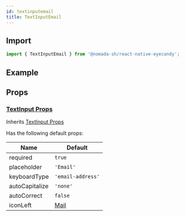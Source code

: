 ```yaml
---
id: textinputemail
title: TextInputEmail
---
```


## Import

```jsx
import { TextInputEmail } from '@nomada-sh/react-native-eyecandy';
```

## Example

## Props

### [TextInput Props](textinput#props)

Inherits [TextInput Props](textinput#props)

Has the following default props:

| Name           | Default               |
| -------------- | --------------------- |
| required       | `true`                |
| placeholder    | `'Email'`             |
| keyboardType   | `'email-address'`     |
| autoCapitalize | `'none'`              |
| autoCorrect    | `false`               |
| iconLeft       | [Mail](../icons#mail) |
